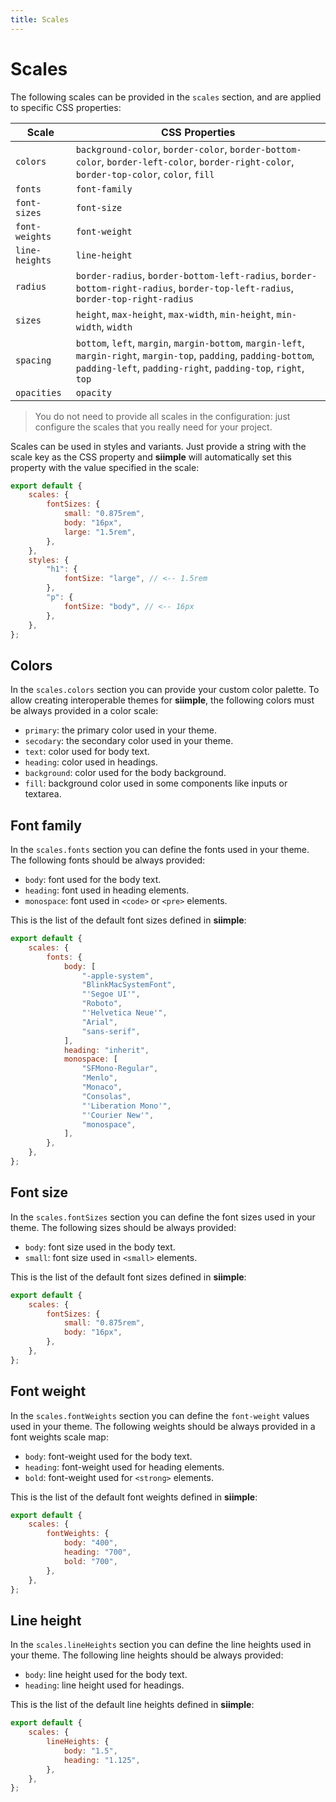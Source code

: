 ```yaml
---
title: Scales
---
```


# Scales

The following scales can be provided in the `scales` section, and are applied to specific CSS properties:

| Scale | CSS Properties |
|-------|----------------|
| `colors` | `background-color`, `border-color`, `border-bottom-color`, `border-left-color`, `border-right-color`, `border-top-color`, `color`, `fill` |
| `fonts` | `font-family` |
| `font-sizes` | `font-size` |
| `font-weights` | `font-weight` |
| `line-heights` | `line-height` |
| `radius` | `border-radius`, `border-bottom-left-radius`, `border-bottom-right-radius`, `border-top-left-radius`, `border-top-right-radius` |
| `sizes` | `height`, `max-height`, `max-width`, `min-height`, `min-width`, `width` |
| `spacing` | `bottom`, `left`, `margin`, `margin-bottom`, `margin-left`, `margin-right`, `margin-top`, `padding`, `padding-bottom`, `padding-left`, `padding-right`, `padding-top`, `right`, `top` |
| `opacities` | `opacity` |


> You do not need to provide all scales in the configuration: just configure the scales that you really need for your project.

Scales can be used in styles and variants. Just provide a string with the scale key as the CSS property and **siimple** will automatically set this property with the value specified in the scale:

```js title=siimple.config.js
export default {
    scales: {
        fontSizes: {
            small: "0.875rem",
            body: "16px",
            large: "1.5rem",
        },
    },
    styles: {
        "h1": {
            fontSize: "large", // <-- 1.5rem
        },
        "p": {
            fontSize: "body", // <-- 16px
        },
    },
};
```

## Colors

In the `scales.colors` section you can provide your custom color palette. To allow creating interoperable themes for **siimple**, the following colors must be always provided in a color scale:

- `primary`: the primary color used in your theme.
- `secodary`: the secondary color used in your theme.
- `text`: color used for body text.
- `heading`: color used in headings.
- `background`: color used for the body background.
- `fill`: background color used in some components like inputs or textarea.

## Font family

In the `scales.fonts` section you can define the fonts used in your theme. The following fonts should be always provided: 

- `body`: font used for the body text.
- `heading`: font used in heading elements. 
- `monospace`: font used in `<code>` or `<pre>` elements.

This is the list of the default font sizes defined in **siimple**: 

```js title=siimple.config.js
export default {
    scales: {
        fonts: {
            body: [
                "-apple-system", 
                "BlinkMacSystemFont", 
                "'Segoe UI'", 
                "Roboto", 
                "'Helvetica Neue'", 
                "Arial", 
                "sans-serif",
            ],
            heading: "inherit",
            monospace: [
                "SFMono-Regular", 
                "Menlo", 
                "Monaco", 
                "Consolas", 
                "'Liberation Mono'", 
                "'Courier New'", 
                "monospace",
            ],
        },
    },
};
```

## Font size

In the `scales.fontSizes` section you can define the font sizes used in your theme. The following sizes should be always provided: 

- `body`: font size used in the body text.
- `small`: font size used in `<small>` elements.

This is the list of the default font sizes defined in **siimple**: 

```js title=siimple.config.js
export default {
    scales: {
        fontSizes: {
            small: "0.875rem",
            body: "16px",
        },
    },
};
```

## Font weight

In the `scales.fontWeights` section you can define the `font-weight` values used in your theme. The following weights should be always provided in a font weights scale map: 

- `body`: font-weight used for the body text.
- `heading`: font-weight used for heading elements.
- `bold`: font-weight used for `<strong>` elements.

This is the list of the default font weights defined in **siimple**: 

```js title=siimple.config.js
export default {
    scales: {
        fontWeights: {
            body: "400",
            heading: "700",
            bold: "700",
        },
    },
};
```

## Line height

In the `scales.lineHeights` section you can define the line heights used in your theme. The following line heights should be always provided:

- `body`: line height used for the body text.
- `heading`: line height used for headings.

This is the list of the default line heights defined in **siimple**: 

```js title=siimple.config.js
export default {
    scales: {
        lineHeights: {
            body: "1.5",
            heading: "1.125",
        },
    },
};
```
